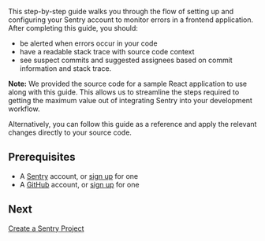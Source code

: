 This step-by-step guide walks you through the flow of setting up and configuring your Sentry account to monitor errors in a frontend application. After completing this guide, you should:

- be alerted when errors occur in your code
- have a readable stack trace with source code context
- see suspect commits and suggested assignees based on commit information and stack trace.

**Note:**  We provided the source code for a sample React application to use along with this guide. This allows us to streamline the steps required to getting the maximum value out of integrating Sentry into your development workflow.

Alternatively, you can follow this guide as a reference and apply the relevant changes directly to your source code.

## Prerequisites

- A [Sentry](https://sentry.io) account, or [sign up](https://sentry.io/signup/) for one
- A [GitHub](https://github.com/) account, or [sign up](https://github.com/join) for one

## Next

[Create a Sentry Project](/guides/tutorials/integrate-frontend/create-new-project/)
